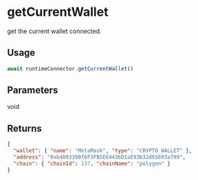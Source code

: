 # getCurrentWallet

get the current wallet connected.

## Usage
```javascript
await runtimeConnector.getCurrentWallet()
```

## Parameters
void

## Returns
```json
{
  "wallet": { "name": "MetaMask", "type": "CRYPTO_WALLET" },
  "address": "0xb4D93398f6F3FB5EE4436D1aE93b32d65693a799",
  "chain": { "chainId": 137, "chainName": "polygon" }
}
```